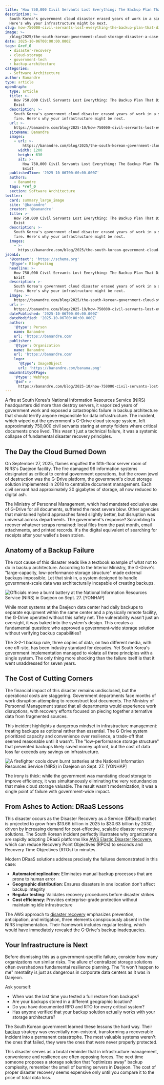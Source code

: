 ```yaml
---
title: 'How 750,000 Civil Servants Lost Everything: The Backup Plan That Didn''t Exist'
description: >-
  South Korea's government cloud disaster erased years of work in a single fire.
  Here's why your infrastructure might be next.
slug: how-750000-civil-servants-lost-everything-the-backup-plan-that-didnt-exist
image: >-
  /blog/2025/the-south-korean-government-cloud-storage-disaster-a-case-study-in-backup-architecture-failures_missing-alt-text-value.webp
date: 2025-10-06T00:00:00.000Z
tags: &ref_0
  - disaster-recovery
  - cloud-storage
  - government-tech
  - backup-architecture
categories:
  - Software Architecture
author: Banandre
type: article
openGraph:
  type: article
  title: >-
    How 750,000 Civil Servants Lost Everything: The Backup Plan That Didn't
    Exist
  description: >-
    South Korea's government cloud disaster erased years of work in a single
    fire. Here's why your infrastructure might be next.
  url: >-
    https://banandre.com/blog/2025-10/how-750000-civil-servants-lost-everything-the-backup-plan-that-didnt-exist
  siteName: Banandre
  images:
    - url: >-
        https://banandre.com/blog/2025/the-south-korean-government-cloud-storage-disaster-a-case-study-in-backup-architecture-failures_missing-alt-text-value.webp
      width: 1200
      height: 630
      alt: >-
        How 750,000 Civil Servants Lost Everything: The Backup Plan That Didn't
        Exist
  publishedTime: '2025-10-06T00:00:00.000Z'
  authors:
    - Banandre
  tags: *ref_0
  section: Software Architecture
twitter:
  card: summary_large_image
  site: '@banandre'
  creator: '@banandre'
  title: >-
    How 750,000 Civil Servants Lost Everything: The Backup Plan That Didn't
    Exist
  description: >-
    South Korea's government cloud disaster erased years of work in a single
    fire. Here's why your infrastructure might be next.
  images:
    - >-
      https://banandre.com/blog/2025/the-south-korean-government-cloud-storage-disaster-a-case-study-in-backup-architecture-failures_missing-alt-text-value.png
jsonLd:
  '@context': 'https://schema.org'
  '@type': BlogPosting
  headline: >-
    How 750,000 Civil Servants Lost Everything: The Backup Plan That Didn't
    Exist
  description: >-
    South Korea's government cloud disaster erased years of work in a single
    fire. Here's why your infrastructure might be next.
  image: >-
    https://banandre.com/blog/2025/the-south-korean-government-cloud-storage-disaster-a-case-study-in-backup-architecture-failures_missing-alt-text-value.png
  url: >-
    https://banandre.com/blog/2025-10/how-750000-civil-servants-lost-everything-the-backup-plan-that-didnt-exist
  datePublished: '2025-10-06T00:00:00.000Z'
  dateModified: '2025-10-06T00:00:00.000Z'
  author:
    '@type': Person
    name: Banandre
    url: 'https://banandre.com'
  publisher:
    '@type': Organization
    name: Banandre
    url: 'https://banandre.com'
    logo:
      '@type': ImageObject
      url: 'https://banandre.com/banana.png'
  mainEntityOfPage:
    '@type': WebPage
    '@id': >-
      https://banandre.com/blog/2025-10/how-750000-civil-servants-lost-everything-the-backup-plan-that-didnt-exist
---
```


A fire at South Korea's National Information Resources Service (NIRS) headquarters did more than destroy servers, it vaporized years of government work and exposed a catastrophic failure in backup architecture that should terrify anyone responsible for data infrastructure. The incident, which wiped out the government's G-Drive cloud storage system, left approximately 750,000 civil servants staring at empty folders where critical documents once lived. This wasn't just a technical failure, it was a systemic collapse of fundamental disaster recovery principles.

## The Day the Cloud Burned Down

On September 27, 2025, flames engulfed the fifth-floor server room of NIRS's Daejeon facility. The fire damaged 96 information systems designated as critical to central government operations, but the crown jewel of destruction was the G-Drive platform, the government's cloud storage solution implemented in 2018 to centralize document management. Each civil servant had approximately 30 gigabytes of storage, all now reduced to digital ash.

The Ministry of Personnel Management, which had mandated exclusive use of G-Drive for all documents, suffered the most severe blow. Other agencies that maintained hybrid approaches fared slightly better, but disruption was universal across departments. The government's response? Scrambling to recover whatever scraps remained: local files from the past month, email attachments, and printed records. It's the digital equivalent of searching for receipts after your wallet's been stolen.

## Anatomy of a Backup Failure

The root cause of this disaster reads like a textbook example of what not to do in backup architecture. According to the Interior Ministry, the G-Drive's "large-capacity, low-performance storage structure" made external backups impossible. Let that sink in, a system designed to handle government-scale data was architecturally incapable of creating backups.

![Officials move a burnt battery at the National Information Resources Service (NIRS) in Daejeon on Sept. 27. \[YONHAP\]](https://koreajoongangdaily.joins.com/data/photo/2025/10/01/8b35b20e-9161-4a38-9d8a-4a89c62dcac7.jpg)

While most systems at the Daejeon data center had daily backups to separate equipment within the same center and a physically remote facility, the G-Drive operated without this safety net. The vulnerability wasn't just an oversight, it was baked into the system's design. This creates a fundamental question: who approved a government-wide storage solution without verifying backup capabilities?

The 3-2-1 backup rule, three copies of data, on two different media, with one off-site, has been industry standard for decades. Yet South Korea's government implementation managed to violate all three principles with a single system. The only thing more shocking than the failure itself is that it went unaddressed for seven years.

## The Cost of Cutting Corners

The financial impact of this disaster remains undisclosed, but the operational costs are staggering. Government departments face months of work disruption attempting to reconstruct lost documents. The Ministry of Personnel Management stated that all departments would experience work disruptions, with recovery efforts focused on piecing together alternative data from fragmented sources.

This incident highlights a dangerous mindset in infrastructure management: treating backups as optional rather than essential. The G-Drive system prioritized capacity and convenience over resilience, a trade-off that seemed reasonable until it wasn't. The "low-performance storage structure" that prevented backups likely saved money upfront, but the cost of data loss far exceeds any savings on infrastructure.

![A firefighter cools down burnt batteries at the National Information Resources Service (NIRS) in Daejeon on Sept. 27. \[YONHAP\]](https://koreajoongangdaily.joins.com/data/photo/2025/10/01/5400df02-452b-4fdd-ab94-f666cdddb4a1.jpg)

The irony is thick: while the government was mandating cloud storage to improve efficiency, it was simultaneously eliminating the very redundancies that make cloud storage valuable. The result wasn't modernization, it was a single point of failure with government-wide impact.

## From Ashes to Action: DRaaS Lessons

This disaster occurs as the Disaster Recovery as a Service (DRaaS) market is projected to grow from $13.66 billion in 2025 to $30.63 billion by 2030, driven by increasing demand for cost-effective, scalable disaster recovery solutions. The South Korean incident perfectly illustrates why organizations are rapidly adopting DRaaS platforms like [AWS Elastic Disaster Recovery](https://aws.amazon.com/disaster-recovery/), which can reduce Recovery Point Objectives (RPOs) to seconds and Recovery Time Objectives (RTOs) to minutes.

Modern DRaaS solutions address precisely the failures demonstrated in this case:
- **Automated replication**: Eliminates manual backup processes that are prone to human error
- **Geographic distribution**: Ensures disasters in one location don't affect backup integrity
- **Regular testing**: Validates recovery procedures before disaster strikes
- **Cost efficiency**: Provides enterprise-grade protection without maintaining idle infrastructure

The AWS approach to [disaster recovery](https://aws.amazon.com/what-is/disaster-recovery/) emphasizes prevention, anticipation, and mitigation, three elements conspicuously absent in the NIRS implementation. Their framework includes regular testing, which would have immediately revealed the G-Drive's backup inadequacies.

## Your Infrastructure is Next

Before dismissing this as a government-specific failure, consider how many organizations run similar risks. The allure of centralized storage solutions often overshadows fundamental resilience planning. The "it won't happen to me" mentality is just as dangerous in corporate data centers as it was in Daejeon.

Ask yourself:
- When was the last time you tested a full restore from backups?
- Are your backups stored in a different geographic location?
- Do you have documented RPO and RTO for every critical system?
- Has anyone verified that your backup solution actually works with your storage architecture?

The South Korean government learned these lessons the hard way. Their [backup](https://aws.amazon.com/what-is/data-backup/) strategy was essentially non-existent, transforming a recoverable incident into a permanent catastrophe. The most valuable systems weren't the ones that failed, they were the ones that were never properly protected.

This disaster serves as a brutal reminder that in infrastructure management, convenience and resilience are often opposing forces. The next time someone proposes a storage solution that "optimizes away" backup complexity, remember the smell of burning servers in Daejeon. The cost of proper disaster recovery seems expensive only until you compare it to the price of total data loss.
